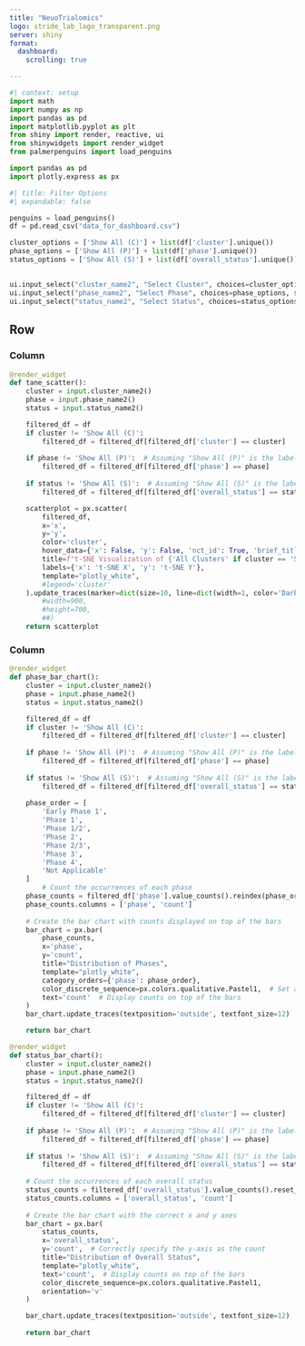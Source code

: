 ```yaml
---
title: "NeuoTrialomics"
logo: stride_lab_logo_transparent.png
server: shiny
format: 
  dashboard:
    scrolling: true 

---
```


```python
#| context: setup
import math
import numpy as np
import pandas as pd
import matplotlib.pyplot as plt
from shiny import render, reactive, ui
from shinywidgets import render_widget  
from palmerpenguins import load_penguins

import pandas as pd
import plotly.express as px
```

```python
#| title: Filter Options
#| expandable: false

penguins = load_penguins()
df = pd.read_csv("data_for_dashboard.csv")

cluster_options = ['Show All (C)'] + list(df['cluster'].unique())
phase_options = ['Show All (P)'] + list(df['phase'].unique())
status_options = ['Show All (S)'] + list(df['overall_status'].unique())
```

## {.sidebar}
```python
ui.input_select("cluster_name2", "Select Cluster", choices=cluster_options, selected='Show All (C)')
ui.input_select("phase_name2", "Select Phase", choices=phase_options, selected='Show All (P)')
ui.input_select("status_name2", "Select Status", choices=status_options, selected='Show All (S)')
```

## Row

### Column {.tabset width="80%"}

```python
@render_widget  
def tane_scatter():  
    cluster = input.cluster_name2()
    phase = input.phase_name2()
    status = input.status_name2()

    filtered_df = df
    if cluster != 'Show All (C)':
        filtered_df = filtered_df[filtered_df['cluster'] == cluster]
    
    if phase != 'Show All (P)':  # Assuming "Show All (P)" is the label for showing all phases
        filtered_df = filtered_df[filtered_df['phase'] == phase]
    
    if status != 'Show All (S)':  # Assuming "Show All (S)" is the label for showing all statuses
        filtered_df = filtered_df[filtered_df['overall_status'] == status]

    scatterplot = px.scatter(
        filtered_df, 
        x='x', 
        y='y', 
        color='cluster',
        hover_data={'x': False, 'y': False, 'nct_id': True, 'brief_title': True},
        title=f"t-SNE Visualization of {'All Clusters' if cluster == 'Show All' else cluster}",
        labels={'x': 't-SNE X', 'y': 't-SNE Y'},
        template="plotly_white",
        #legend='cluster'
    ).update_traces(marker=dict(size=10, line=dict(width=1, color='DarkSlateGrey')))#.update_layout(
        #width=900,
        #height=700,
        ##)
    return scatterplot  
```

### Column

```python
@render_widget  
def phase_bar_chart():  
    cluster = input.cluster_name2()
    phase = input.phase_name2()
    status = input.status_name2()

    filtered_df = df
    if cluster != 'Show All (C)':
        filtered_df = filtered_df[filtered_df['cluster'] == cluster]
    
    if phase != 'Show All (P)':  # Assuming "Show All (P)" is the label for showing all phases
        filtered_df = filtered_df[filtered_df['phase'] == phase]
    
    if status != 'Show All (S)':  # Assuming "Show All (S)" is the label for showing all statuses
        filtered_df = filtered_df[filtered_df['overall_status'] == status]
    
    phase_order = [
        'Early Phase 1',
        'Phase 1',
        'Phase 1/2',
        'Phase 2',
        'Phase 2/3',
        'Phase 3',
        'Phase 4',
        'Not Applicable'
    ]
        # Count the occurrences of each phase
    phase_counts = filtered_df['phase'].value_counts().reindex(phase_order, fill_value=0).reset_index()
    phase_counts.columns = ['phase', 'count']
    
    # Create the bar chart with counts displayed on top of the bars
    bar_chart = px.bar(
        phase_counts, 
        x='phase', 
        y='count',
        title="Distribution of Phases",
        template="plotly_white",
        category_orders={'phase': phase_order},
        color_discrete_sequence=px.colors.qualitative.Pastel1,  # Set a more vibrant color scale
        text='count'  # Display counts on top of the bars
    )
    bar_chart.update_traces(textposition='outside', textfont_size=12)

    return bar_chart 
```

```python
@render_widget
def status_bar_chart():
    cluster = input.cluster_name2()
    phase = input.phase_name2()
    status = input.status_name2()

    filtered_df = df
    if cluster != 'Show All (C)':
        filtered_df = filtered_df[filtered_df['cluster'] == cluster]
    
    if phase != 'Show All (P)':  # Assuming "Show All (P)" is the label for showing all phases
        filtered_df = filtered_df[filtered_df['phase'] == phase]
    
    if status != 'Show All (S)':  # Assuming "Show All (S)" is the label for showing all statuses
        filtered_df = filtered_df[filtered_df['overall_status'] == status]
    
    # Count the occurrences of each overall status
    status_counts = filtered_df['overall_status'].value_counts().reset_index()
    status_counts.columns = ['overall_status', 'count']
    
    # Create the bar chart with the correct x and y axes
    bar_chart = px.bar(
        status_counts, 
        x='overall_status', 
        y='count',  # Correctly specify the y-axis as the count
        title="Distribution of Overall Status",
        template="plotly_white",
        text='count',  # Display counts on top of the bars
        color_discrete_sequence=px.colors.qualitative.Pastel1,
        orientation='v'
    )

    bar_chart.update_traces(textposition='outside', textfont_size=12)
    
    return bar_chart
```
